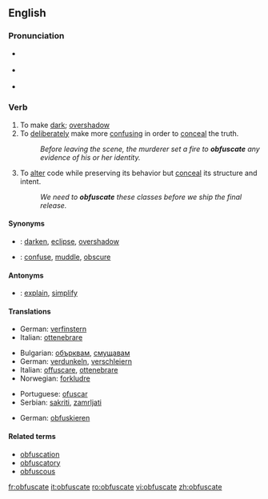 {{was wotd|2007|July|6}}
==English==

===Pronunciation===
*{{italbrac|[[RP]]}} {{IPA|/ˈɒbfʌskeɪt/}}
*{{italbrac|US}} {{IPA|/ˈɑːbfʌskeɪt/|/ˈɑːbfəskeɪt/}}
*{{audio|en-us-obfuscate.ogg|Audio (US)}}

===Verb===
{{en-verb|obfuscat|ing}}

# To make [[dark]]; [[overshadow]]
# To [[deliberately]] make more [[confusing]] in order to [[conceal]] the truth.
#: ''Before leaving the scene, the murderer set a fire to '''obfuscate''' any evidence of his or her identity.''
# {{computing}} To [[alter]] code while preserving its behavior but [[conceal]] its structure and intent.
#: ''We need to '''obfuscate''' these classes before we ship the final release.''

====Synonyms====
*{{italbrac|to make dark}}: [[darken]], [[eclipse]], [[overshadow]]
*{{italbrac|to deliberately make more confusing}}: [[confuse]], [[muddle]], [[obscure]]

====Antonyms====
*{{italbrac|to deliberately make more confusing}}: [[explain]], [[simplify]]

====Translations====
{{trans-top|to make dark}}
*German: [[verfinstern]]
*Italian: [[ottenebrare]]
{{trans-mid}}
{{trans-bottom}}

{{trans-top|to deliberately make more confusing}}
*Bulgarian: [[обърквам]], [[смущавам]]
*German: [[verdunkeln]], [[verschleiern]]
*Italian: [[offuscare]], [[ottenebrare]]
*Norwegian: [[forkludre]]
{{trans-mid}}
*Portuguese: [[ofuscar]]
*Serbian: [[sakriti]], [[zamrljati]]
{{trans-bottom}}

{{trans-top|to alter code}}
*German: [[obfuskieren]]
{{trans-mid}}
{{trans-bottom}}

====Related terms====
*[[obfuscation]]
*[[obfuscatory]]
*[[obfuscous]]

[[fr:obfuscate]]
[[it:obfuscate]]
[[ro:obfuscate]]
[[vi:obfuscate]]
[[zh:obfuscate]]